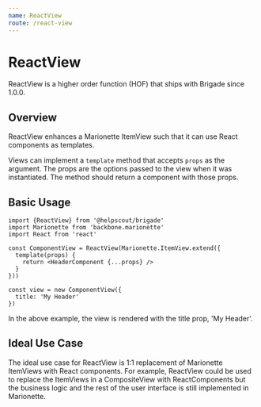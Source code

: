 ```yaml
---
name: ReactView
route: /react-view
---
```


# ReactView

ReactView is a higher order function (HOF) that ships with Brigade since 1.0.0.

## Overview

ReactView enhances a Marionette ItemView such that it can use React components
as templates.

Views can implement a `template` method that accepts `props` as the argument.
The props are the options passed to the view when it was instantiated. The
method should return a component with those props.

## Basic Usage

```
import {ReactView} from '@helpscout/brigade'
import Marionette from 'backbone.marionette'
import React from 'react'

const ComponentView = ReactView(Marionette.ItemView.extend({
  template(props) {
    return <HeaderComponent {...props} />
  }
}))

const view = new ComponentView({
  title: 'My Header'
})

```

In the above example, the view is rendered with the title prop, 'My Header'.

## Ideal Use Case

The ideal use case for ReactView is 1:1 replacement of Marionette ItemViews
with React components. For example, ReactView could be used to replace the
ItemViews in a CompositeView with ReactComponents but the business logic and
the rest of the user interface is still implemented in Marionette.
